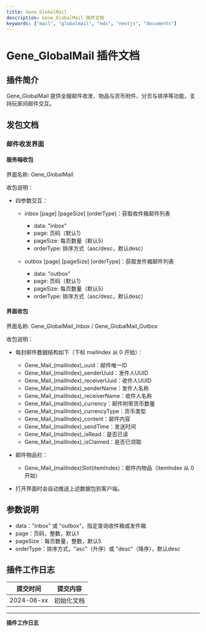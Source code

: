 ```yaml
---
title: Gene_GlobalMail
description: Gene_GlobalMail 插件文档
keywords: ["mail", "globalmail", "mdx", "nextjs", "documents"]
---
```


# Gene_GlobalMail 插件文档

## 插件简介

Gene_GlobalMail 提供全服邮件收发、物品与货币附件、分页与排序等功能，支持玩家间邮件交互。

## 发包文档

### 邮件收发界面

#### 服务端收包

界面名称: Gene_GlobalMail

收包说明：

- 四参数交互：
  - inbox [page] [pageSize] [orderType]：获取收件箱邮件列表
    - data: "inbox"
    - page: 页码（默认1）
    - pageSize: 每页数量（默认5）
    - orderType: 排序方式（asc/desc，默认desc）

  - outbox [page] [pageSize] [orderType]：获取发件箱邮件列表
    - data: "outbox"
    - page: 页码（默认1）
    - pageSize: 每页数量（默认5）
    - orderType: 排序方式（asc/desc，默认desc）

#### 界面收包

界面名称: Gene_GlobalMail_Inbox / Gene_GlobalMail_Outbox

收包说明：

- 每封邮件数据结构如下（下标 mailIndex 从 0 开始）：
  - Gene_Mail_(mailIndex)_uuid：邮件唯一ID
  - Gene_Mail_(mailIndex)_senderUuid：发件人UUID
  - Gene_Mail_(mailIndex)_receiverUuid：收件人UUID
  - Gene_Mail_(mailIndex)_senderName：发件人名称
  - Gene_Mail_(mailIndex)_receiverName：收件人名称
  - Gene_Mail_(mailIndex)_currency：邮件附带货币数量
  - Gene_Mail_(mailIndex)_currencyType：货币类型
  - Gene_Mail_(mailIndex)_content：邮件内容
  - Gene_Mail_(mailIndex)_sendTime：发送时间
  - Gene_Mail_(mailIndex)_isRead：是否已读
  - Gene_Mail_(mailIndex)_isClaimed：是否已领取

- 邮件物品栏：
  - Gene_Mail_(mailIndex)_Slot_(itemIndex)：邮件内物品（itemIndex 从 0 开始）

- 打开界面时会自动推送上述数据包到客户端。

## 参数说明

- data："inbox" 或 "outbox"，指定查询收件箱或发件箱
- page：页码，整数，默认1
- pageSize：每页数量，整数，默认5
- orderType：排序方式，"asc"（升序）或 "desc"（降序），默认desc

## 插件工作日志

| 提交时间 | 提交内容 |
|---|---|
| 2024-06-xx | 初始化文档 |

---
**插件工作日志**
